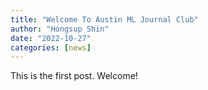 ```yaml
---
title: "Welcome To Austin ML Journal Club"
author: "Hongsup Shin"
date: "2022-10-27"
categories: [news]
---
```


This is the first post. Welcome!
